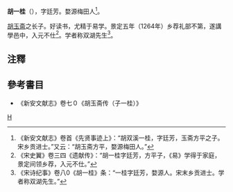 '''胡一桂'''（{{bd|?||?||}}），字廷芳。婺源梅田人<ref> 《新安文献志》卷首《先贤事迹上》：“胡双溪一桂，字廷芳，玉斋方平之子。宋乡贡进士。”又云：“胡玉斋方平，婺源梅田人。”</ref>。

[[胡玉斋|胡玉斋]]之长子。好读书，尤精于易学。景定五年（1264年）乡荐礼部不第，遂講學邑中，入元不仕<ref>《宋史翼》卷三四《遗献传》：“胡一桂字廷芳，方平子，《易》学得于家庭，景定间领乡荐，入元不仕。”</ref>。学者称双湖先生<ref>《宋诗纪事》卷八0《胡一桂》条：“一桂字廷芳，婺源人。宋末乡贡进士。学者称双湖先生。”</ref>。

==注釋==
{{reflist|2}}

==參考書目==
*《新安文献志》卷七０《胡玉斋传（子一桂）》

[[Category:宋朝人|H]]